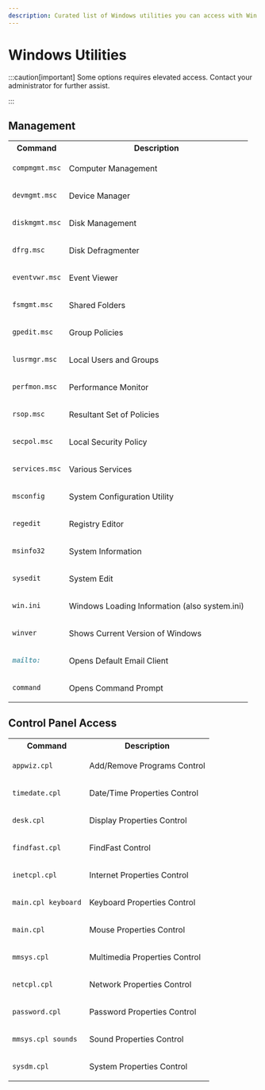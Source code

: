 ```yaml
---
description: Curated list of Windows utilities you can access with Win + R.
---
```



# Windows Utilities


<!-- <MsIcon className="logoBadge"/> -->

<!-- Access windows utilities via "Run" Win + R. -->

<!-- ![win-r](/img/troubleshooting/win-r.png) -->

:::caution[important]
Some options requires elevated access. Contact your administrator for further assist.

:::

## Management

<div class="contentTableContainer">


<table>

<tr>
<th>Command</th>
<th>Description</th>
</tr>

<tr>
<td>

```md
compmgmt.msc
```

</td>
<td>
Computer Management
</td>
</tr>

<tr>
<td>

```md
devmgmt.msc
```

</td>
<td>
Device Manager
</td>
</tr>

<tr>
<td>

```md
diskmgmt.msc
```

</td>
<td>
Disk Management
</td>
</tr>

<tr>
<td>

```md
dfrg.msc
```

</td>
<td>
Disk Defragmenter
</td>
</tr>

<tr>
<td>

```md
eventvwr.msc
```

</td>
<td>
Event Viewer
</td>
</tr>

<tr>
<td>

```md
fsmgmt.msc
```

</td>
<td>
Shared Folders
</td>
</tr>

<tr>
<td>

```md
gpedit.msc
```

</td>
<td>
Group Policies
</td>
</tr>

<tr>
<td>

```md
lusrmgr.msc
```

</td>
<td>
Local Users and Groups
</td>
</tr>

<tr>
<td>

```md
perfmon.msc
```

</td>
<td>
Performance Monitor
</td>
</tr>

<tr>
<td>

```md
rsop.msc
```

</td>
<td>
Resultant Set of Policies
</td>
</tr>

<tr>
<td>

```md
secpol.msc
```

</td>
<td>
Local Security Policy
</td>
</tr>

<tr>
<td>

```md
services.msc
```

</td>
<td>
Various Services
</td>
</tr>

<tr>
<td>

```md
msconfig
```

</td>
<td>
System Configuration Utility
</td>
</tr>

<tr>
<td>

```md
regedit
```

</td>
<td>
Registry Editor
</td>
</tr>

<tr>
<td>

```md
msinfo32
```

</td>
<td>
System Information
</td>
</tr>

<tr>
<td>

```md
sysedit
```

</td>
<td>
System Edit
</td>
</tr>

<tr>
<td>

```md
win.ini
```

</td>
<td>
Windows Loading Information (also system.ini)
</td>
</tr>

<tr>
<td>

```md
winver
```

</td>
<td>
Shows Current Version of Windows
</td>
</tr>

<tr>
<td>

```md
mailto:
```

</td>
<td>
Opens Default Email Client
</td>
</tr>

<tr>
<td>

```md
command
```

</td>
<td>
Opens Command Prompt
</td>
</tr>

</table>

</div>

## Control Panel Access

<div class="contentTableContainer">


<table>

<tr>
<th>Command</th>
<th>Description</th>
</tr>

<tr>
<td>

```md
appwiz.cpl
```

</td>
<td>
Add/Remove Programs Control
</td>
</tr>

<tr>
<td>

```md
timedate.cpl
```

</td>
<td>
Date/Time Properties Control
</td>
</tr>

<tr>
<td>

```md
desk.cpl
```

</td>
<td>
Display Properties Control
</td>
</tr>

<tr>
<td>

```md
findfast.cpl
```

</td>
<td>
FindFast Control
</td>
</tr>

<tr>
<td>

```md
inetcpl.cpl
```

</td>
<td>
Internet Properties Control
</td>
</tr>

<tr>
<td>

```md
main.cpl keyboard
```

</td>
<td>
Keyboard Properties Control
</td>
</tr>

<tr>
<td>

```md
main.cpl
```

</td>
<td>
Mouse Properties Control
</td>
</tr>

<tr>
<td>

```md
mmsys.cpl
```

</td>
<td>
Multimedia Properties Control
</td>
</tr>

<tr>
<td>

```md
netcpl.cpl
```

</td>
<td>
Network Properties Control
</td>
</tr>

<tr>
<td>

```md
password.cpl
```

</td>
<td>
Password Properties Control
</td>
</tr>

<tr>
<td>

```md
mmsys.cpl sounds
```

</td>
<td>
Sound Properties Control
</td>
</tr>

<tr>
<td>

```md
sysdm.cpl
```

</td>
<td>
System Properties Control
</td>
</tr>

</table>


</div>